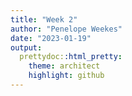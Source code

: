 ```yaml
---
title: "Week 2"
author: "Penelope Weekes"
date: "2023-01-19"
output:
  prettydoc::html_pretty:
    theme: architect
    highlight: github
---
```


```r
```

